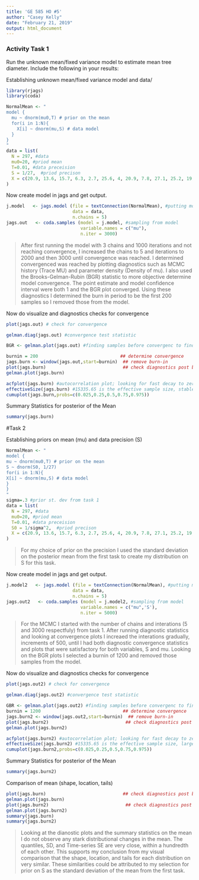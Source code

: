 ```yaml
---
title: 'GE 585 HO #5'
author: "Casey Kelly"
date: "February 21, 2019"
output: html_document
---
```

### Activity Task 1
Run the unknown mean/fixed variance model to estimate mean tree diameter. Include the following in your results:


Establishing unknown mean/fixed variance model and data/
```r
library(rjags)
library(coda)

NormalMean <- "
model {
  mu ~ dnorm(mu0,T) # prior on the mean 
  for(i in 1:N){
    X[i] ~ dnorm(mu,S) # data model
  }
}
"
data = list(
  N = 297, #data
  mu0=20, #priod mean
  T=0.01, #data preceision
  S = 1/27,  #priod precison
  X = c(20.9, 13.6, 15.7, 6.3, 2.7, 25.6, 4, 20.9, 7.8, 27.1, 25.2, 19, 17.8, 22.8, 12.5, 21.1, 22, 22.4, 5.1, 16, 20.7, 15.7, 5.5, 18.9, 22.9, 15.5, 18.6, 19.3, 14.2, 12.3, 11.8, 26.8, 17, 5.7, 12, 19.8, 19, 23.6, 19.9, 8.4, 22, 18.1, 21.6, 17, 12.4, 2.9, 22.6, 20.8, 18.2, 14.2, 17.3, 14.5, 8.6, 9.1, 2.6, 19.8, 20, 22.2, 10.2, 12.9, 20.9, 21.1, 7.3, 5.8, 23.1, 17, 21.5, 10.1, 18.4, 22.6, 21.2, 21.5, 22.4, 17.3, 16, 25, 22.4, 23.9, 23, 21.9, 19, 28.6, 16, 22.5, 23.2, 8.7, 23.4, 15.3, 25.6, 19.2, 17.4, 23.8, 20.4, 19, 3.6, 23.4, 19.6, 17.5, 16.5, 22, 19.7, 7.35, 18, 17.8, 9.6, 15, 12, 17.7, 21.4, 17, 22.1, 18.9, 15.05, 12.9, 19.3, 15.3, 13.6, 15.4, 10.6, 11.3, 11.8, 22.2, 22.2, 13.1, 7.4, 4.5, 11.7, 19.5, 19.9, 11.6, 13.9, 15.5, 11, 18.6, 17.6, 12.7, 20.9, 18.8, 22.4, 21.2, 18.2, 15.3, 13.6, 7.3, 17.4, 17.4, 10.5, 22.9, 23.2, 13.8, 14.8, 22.2, 20.9, 13, 18.9, 19, 15.2, 16.8, 18, 24.6, 15.4, 17.2, 23.2, 22.8, 25.5, 7.8, 6, 6.4, 19, 13.5, 23.7, 18, 22.2, 22.4, 9.3, 13.7, 18.9, 20.5, 23.3, 20.8, 18.4, 4.5, 12.2, 16.9, 13.5, 17.8, 16.9, 20.4, 19.5, 22.2, 24.5, 21.2, 16.5, 18, 16.4, 3.9, 17.9, 22, 12.9, 21, 18, 9.2, 15.9, 8.1, 8.3, 10.7, 12, 19.9, 13.6, 17.3, 11.5, 12.4, 15.1, 22, 19.3, 17.5, 14.5, 14.7, 17.5, 19.6, 12.9, 20.3, 17.9, 20.2, 18.3, 9.5, 19, 21, 13.1, 20.4, 16.3, 18.3, 11.8, 23.3, 15.2, 20, 17.9, 12, 19.6, 18.5, 16.2, 10.9, 17.8, 13.8, 10, 17.9, 15.6, 20.3, 14.9, 18.6, 12.5, 18.2, 16, 18.7, 18, 15.3, 19, 17.9, 15.8, 17.7, 14.4, 19.6, 18.3, 18.7, 17.8, 18, 10.1, 18.8, 16.4, 21.2, 16.6, 16.7, 17.8, 16.5, 19.3, 16.3, 14.2, 13, 9.4, 19.7, 13.4, 2.6, 17.6, 16.7, 17.6, 5.8, 17.6, 20.1, 18.2, 16.7, 14, 13.9, 5.1, 16.6, 3.9, 17.5, 18)
) 

```


Now create model in jags and get output.
```r
j.model   <- jags.model (file = textConnection(NormalMean), #putting model and data in jags
                         data = data,
                         n.chains = 5)
jags.out   <- coda.samples (model = j.model, #sampling from model
                            variable.names = c("mu"),
                            n.iter = 3000)
```
> After first running the model with 3 chains and 1000 iterations and not reaching convergence, I increased the chains to 5 and iterations to 2000 and then 3000 until convergence was reached. I determined convergenced was reached by plotting diagnostics such as MCMC history (Trace MU) and parameter density (Density of mu).  I also used the Brooks-Gelman-Rubin (BGR) statistic to more objective determine model convergence.  The point estimate and model confidence interval were both 1 and the BGR plot converged.  Using these diagnostics I determined the burn in period to be the first 200 samples so I removed those from the model.

Now do visualize and diagnostics checks for convergence
```r
plot(jags.out) # check for convergence

gelman.diag(jags.out) #convergence test statistic

BGR <- gelman.plot(jags.out) #finding samples before convergenc to find "burn in"

burnin = 200                               ## determine convergence
jags.burn <- window(jags.out,start=burnin)  ## remove burn-in
plot(jags.burn)                             ## check diagnostics post burn-in
gelman.plot(jags.burn)
```

```r
acfplot(jags.burn) #autocorrelation plot; looking for fast decay to zero fas indicator of independence
effectiveSize(jags.burn) #15335.65 is the effective sample size, stable sample size for mean
cumuplot(jags.burn,probs=c(0.025,0.25,0.5,0.75,0.975))
```

Summary Statistics for posterior of the Mean
```r
summary(jags.burn)
```


#Task 2

Establishing priors on mean (mu) and data precision (S) 
```r
NormalMean <- "
model {
mu ~ dnorm(mu0,T) # prior on the mean 
S ~ dnorm(S0, 1/27)
for(i in 1:N){
X[i] ~ dnorm(mu,S) # data model
}
}
"
sigma=.3 #prior st. dev from task 1
data = list(
  N = 297, #data
  mu0=20, #priod mean
  T=0.01, #data preceision
  S0 = 1/sigma^2,  #priod precison
  X = c(20.9, 13.6, 15.7, 6.3, 2.7, 25.6, 4, 20.9, 7.8, 27.1, 25.2, 19, 17.8, 22.8, 12.5, 21.1, 22, 22.4, 5.1, 16, 20.7, 15.7, 5.5, 18.9, 22.9, 15.5, 18.6, 19.3, 14.2, 12.3, 11.8, 26.8, 17, 5.7, 12, 19.8, 19, 23.6, 19.9, 8.4, 22, 18.1, 21.6, 17, 12.4, 2.9, 22.6, 20.8, 18.2, 14.2, 17.3, 14.5, 8.6, 9.1, 2.6, 19.8, 20, 22.2, 10.2, 12.9, 20.9, 21.1, 7.3, 5.8, 23.1, 17, 21.5, 10.1, 18.4, 22.6, 21.2, 21.5, 22.4, 17.3, 16, 25, 22.4, 23.9, 23, 21.9, 19, 28.6, 16, 22.5, 23.2, 8.7, 23.4, 15.3, 25.6, 19.2, 17.4, 23.8, 20.4, 19, 3.6, 23.4, 19.6, 17.5, 16.5, 22, 19.7, 7.35, 18, 17.8, 9.6, 15, 12, 17.7, 21.4, 17, 22.1, 18.9, 15.05, 12.9, 19.3, 15.3, 13.6, 15.4, 10.6, 11.3, 11.8, 22.2, 22.2, 13.1, 7.4, 4.5, 11.7, 19.5, 19.9, 11.6, 13.9, 15.5, 11, 18.6, 17.6, 12.7, 20.9, 18.8, 22.4, 21.2, 18.2, 15.3, 13.6, 7.3, 17.4, 17.4, 10.5, 22.9, 23.2, 13.8, 14.8, 22.2, 20.9, 13, 18.9, 19, 15.2, 16.8, 18, 24.6, 15.4, 17.2, 23.2, 22.8, 25.5, 7.8, 6, 6.4, 19, 13.5, 23.7, 18, 22.2, 22.4, 9.3, 13.7, 18.9, 20.5, 23.3, 20.8, 18.4, 4.5, 12.2, 16.9, 13.5, 17.8, 16.9, 20.4, 19.5, 22.2, 24.5, 21.2, 16.5, 18, 16.4, 3.9, 17.9, 22, 12.9, 21, 18, 9.2, 15.9, 8.1, 8.3, 10.7, 12, 19.9, 13.6, 17.3, 11.5, 12.4, 15.1, 22, 19.3, 17.5, 14.5, 14.7, 17.5, 19.6, 12.9, 20.3, 17.9, 20.2, 18.3, 9.5, 19, 21, 13.1, 20.4, 16.3, 18.3, 11.8, 23.3, 15.2, 20, 17.9, 12, 19.6, 18.5, 16.2, 10.9, 17.8, 13.8, 10, 17.9, 15.6, 20.3, 14.9, 18.6, 12.5, 18.2, 16, 18.7, 18, 15.3, 19, 17.9, 15.8, 17.7, 14.4, 19.6, 18.3, 18.7, 17.8, 18, 10.1, 18.8, 16.4, 21.2, 16.6, 16.7, 17.8, 16.5, 19.3, 16.3, 14.2, 13, 9.4, 19.7, 13.4, 2.6, 17.6, 16.7, 17.6, 5.8, 17.6, 20.1, 18.2, 16.7, 14, 13.9, 5.1, 16.6, 3.9, 17.5, 18)
) 

```

>For my choice of prior on the precision I used the standard deviation on the posterior mean from the first task to create my distribution on S for this task.  

Now create model in jags and get output.
```r
j.model2   <- jags.model (file = textConnection(NormalMean), #putting model and data in jags
                         data = data,
                         n.chains = 5)
jags.out2   <- coda.samples (model = j.model2, #sampling from model
                            variable.names = c("mu",'S'),
                            n.iter = 5000)
```

> For the MCMC I started with the number of chains and interations (5 and 3000 respectfuly) from task 1. After running diagnostic statistics and looking at convergence plots I increaed the interations gradually, increments of 500, until I had both diagnostic convergence statistics and plots that were satisfactory for both variables, S and mu.  Looking on the BGR plots I selected a burnin of 1200 and removed those samples from the model.

Now do visualize and diagnostics checks for convergence
```r
plot(jags.out2) # check for convergence

gelman.diag(jags.out2) #convergence test statistic

GBR <- gelman.plot(jags.out2) #finding samples before convergenc to find "burn in"
burnin = 1200                               ## determine convergence
jags.burn2 <- window(jags.out2,start=burnin)  ## remove burn-in
plot(jags.burn2)                             ## check diagnostics post burn-in
gelman.plot(jags.burn2)
```

```r
acfplot(jags.burn2) #autocorrelation plot; looking for fast decay to zero fas indicator of independence
effectiveSize(jags.burn2) #15335.65 is the effective sample size, large enough for mean
cumuplot(jags.burn2,probs=c(0.025,0.25,0.5,0.75,0.975))
```

Summary Statistics for posterior of the Mean
```r
summary(jags.burn2)
```


Comparison of mean (shape, location, tails)
```r
plot(jags.burn)                             ## check diagnostics post burn-in
gelman.plot(jags.burn)
plot(jags.burn2)                             ## check diagnostics post burn-in
gelman.plot(jags.burn2)
summary(jags.burn)
summary(jags.burn2)
```
> Looking at the dianostic plots and the summary statistics on the mean I do not observe any stark distributional changes in the mean.  The quantiles, SD, and Time-series SE are very close, within a hundredth of each other. This supports my conclusion from my visual comparison that the shape, location, and tails for each distribution on very similar.  These similarities could be attributed to my selection for prior on S as the standard deviation of the mean from the first task.